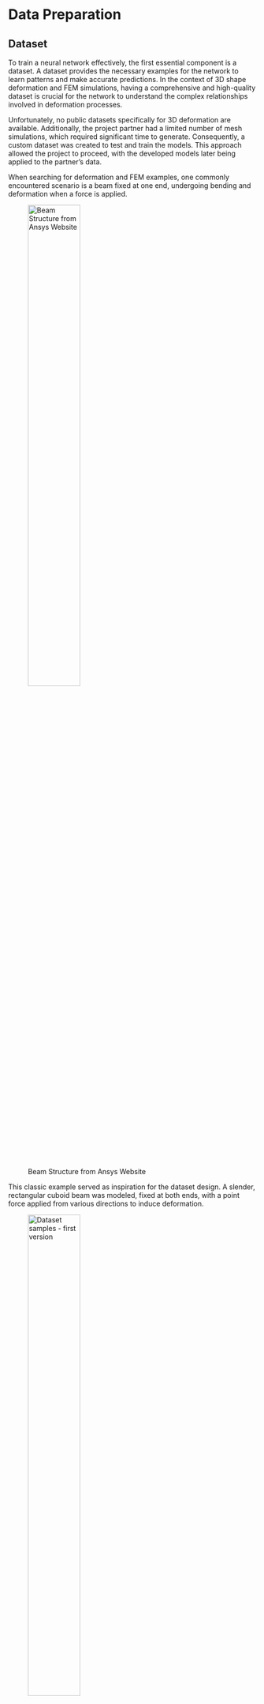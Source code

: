 # Data Preparation {#sec-data}

## Dataset

To train a neural network effectively, the first essential component is a dataset. A dataset provides the necessary examples for the network to learn patterns and make accurate predictions. In the context of 3D shape deformation and FEM simulations, having a comprehensive and high-quality dataset is crucial for the network to understand the complex relationships involved in deformation processes.

Unfortunately, no public datasets specifically for 3D deformation are available. Additionally, the project partner had a limited number of mesh simulations, which required significant time to generate. Consequently, a custom dataset was created to test and train the models. This approach allowed the project to proceed, with the developed models later being applied to the partner’s data.

When searching for deformation and FEM examples, one commonly encountered scenario is a beam fixed at one end, undergoing bending and deformation when a force is applied.

![Beam Structure from Ansys Website](/img/Chp1/Ansys_beam.png){#fig-fem-ansys width="50%"}

This classic example served as inspiration for the dataset design. A slender, rectangular cuboid beam was modeled, fixed at both ends, with a point force applied from various directions to induce deformation.

![Dataset samples - first version](/img/Chp1/deformation_dataset.png){#fig-fem-ds1 width="50%"}

The resulting dataset consisted of approximately 6300 mesh simulations, capturing the deformations caused by different force vectors at various points on the top or bottom surface. This extensive dataset was deemed suitable for training the neural network. FreeCAD software was used for this purpose, with detailed steps and methodologies described in section -XYZ- of this thesis.

By generating this dataset, sufficient data was ensured for robust training and validation of the models. This foundation enabled the development and refinement of the models before their application to the partner’s specific data, ensuring a smooth transition and effective implementation of AI techniques for 3D shape deformation.

FreeCAD, a general-purpose parametric 3D computer-aided design modeler and a building information modeling software application with finite element method support, was chosen for several reasons: it is open-source, supports Python scripting, offers an easy setup for FEM, and has a rich forum and community support.

To perform FEM simulations in FreeCAD, the following steps were followed:

-   Geometry Definition: The 3D model of the beam was created.

-   Fixed Constraints: The fixed points where the beam is held were defined.

-   Force Constraints: Forces were applied at specific points and directions on the beam (this should change during the data generation loop).

-   Material Addition: Material properties were assigned to the beam.

-   FEM Mesh Creation: A triangular mesh for the model was generated.

-   Solving Equations: CalculiX was used to solve the FEM equations and obtain the deformation results.

### FCAD data version 1 (first beam)

The output of FEM is typically a deformed mesh, which is a structure used to represent 3D data. A mesh is a special type of graph characterized by its vertices, edges, and faces, making it an excellent and popular data structure for representing 3D data with various complexities and curvatures, especially useful for depicting deformations.

The output from FreeCAD was a deformed mesh where only the vertex positions differed from the initial mesh. The generated meshes all have the same topology, meaning they have the same number of vertices, and the neighborhood of each vertex remains consistent across all meshes. This consistency in topology ensures that the dataset is suitable for training neural networks, as the structural integrity of the meshes is maintained throughout the simulations. However, as the complexity of the mesh increases, its size also grows, which can make rendering and processing somewhat slower. This trade-off between detail and computational efficiency is a key consideration in the use of meshes for 3D data representation.

### version 2 (press on top)

To display multistep deformation, a new dataset was generated under different conditions. A cube with a larger surface area and shorter height was considered, fixed from the bottom. Random force vectors were applied to the surface and perpendicular to it at various points with different magnitudes. The deformation results were recorded for each step. Since these forces were applied sequentially to the object, it was necessary to record the name of each mesh, the state before and after the force application, along with the force specifications, in a separate table. This was done using a pandas DataFrame to facilitate easier access to the data files.

### 2D images (kriging)

### SDF datasets

In DeepSDF, the object mesh is required to be watertight. which means that the object surface devides the input and output space to distinguish the positive and negative distances from the surface. we used our First Dataset (FCAD Ver1) for training our network. The dataset were a set of triangular meshes, generated by applying various force constraints to a simple beam. To convert the meshes into SDF format, the following steps are required:

-   **Normalization and Scaling**:

    Each 3D mesh is scaled to fit within a unit sphere. This normalization step ensures consistency across different meshes, making the SDF values comparable.

-   **Virtual Camera Rendering**:

    The normalized mesh is virtually rendered from multiple viewpoints. Tipically 100 virtual cameras are placed uniformly on the surface of the unit sphere to capture the shape from different angles.

-   **Distance Calculation**:

    For each viewpoint, the distance from the camera to the closest point on the mesh surface is calculated. This involves projecting points from the 3D space onto the mesh and computing the shortest distance to the mesh triangles.

-   **Point Sampling**:

    Points are sampled more densely near the mesh surface to ensure higher accuracy in regions of interest. In our implementation, we sampled 400,000 points for each shape in the dataset.

-   **Signed Distance Computation**:

    Each sampled point is assigned a signed distance value. The sign indicates whether the point is inside (+) or outside (-) the object, and the magnitude represents the shortest distance to the surface.

-   **SDF Representation Storage**:

    The computed signed distance values for all sampled points are stored, creating a dense representation of the shape’s geometry. which contains x,y,z coordinates of points and the corresponding SDF value.

after converting all meshes in SDF format, we can create a robust dataset and split it to train/test/validation sets. Our fully-connected neural network, designed with six inputs (spatial coordinates and force vectors), demonstrated the capability to accurately predict the SDF values for given deformation scenarios. This approach offers an efficient and flexible solution for modeling geometric deformations in 3D shapes.